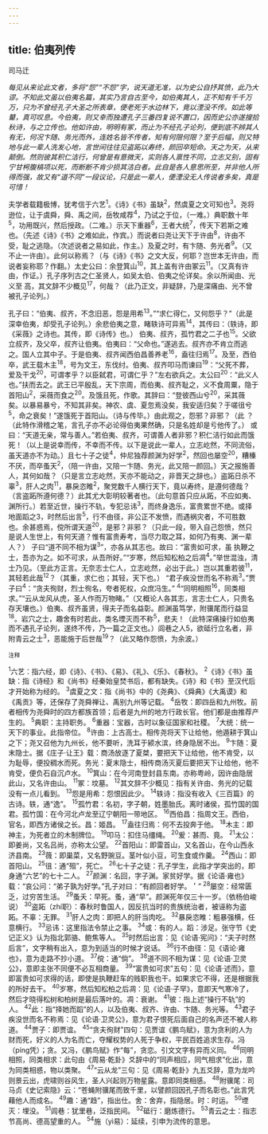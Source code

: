 ```yaml
---
---
---
```

title: 伯夷列传
---



司马迁

*每见从来论此文者，多将“怨”“不怨”字，说天道无准，以为史公自抒其愤，此乃大谬。不知此文虽以伯夷名篇，其实乃言自古至今，如伯夷其人，正不知有千千万万，只为不曾经孔子大圣之所表章，便老死于水边林下，竟以湮没不传。如此等鼙，真可叹息。今伯夷，则又幸而独遭孔子三番四复说不置口，因而史公亦遂搜拾秋诗，与之立传也。他如许由，明明有冢，而止为不经孔子论列，便到底不辨其人有无，何况卞随、务光而外，连姓名皆不传者，知有何限何限？至于后幅，则又特地与此一辈人洗发心地，言世间往往见盗跖以寿终，颜回卒短命。天之为天，从来颠倒。然则彼其积仁洁行，何曾是有意微天，实则各人禀性不同，立志又别，固有宁甘枵腹槁项以死，而断断不肯少损其洁白者。此自是各人意思所至，并非他人所得而强，故又有“道不同”一段议论，只是此一辈人，便湮没无人传说者多矣，真是可惜！*

夫学者载籍极博，犹考信于六艺<sup>1</sup>。《诗》《书》虽缺<sup>2</sup>，然虞夏之文可知也<sup>3</sup>。尧将逊位，让于虞舜，舜、禹之间，岳牧咸荐<sup>4</sup>，乃试之于位，（一难。）典职数十年<sup>5</sup>，功用既兴，然后授政。（二难。）示天下重器<sup>6</sup>，王者大统<sup>7</sup>，传天下若斯之难也。（先述《诗》《书》之难如此，作宾。）而说者曰尧让天下于许由<sup>8</sup>，许由不受，耻之逃隐。（次述说者之易如此，作主。）及夏之时，有卞随、务光者<sup>9</sup>。（又不止一许由）。此何以称焉？（与《诗》《书》之文大反，何耶？岂世本无许由，而说者妄称耶？作翻。）太史公曰：余登箕山<sup>10</sup>，其上盖有许由冢云<sup>11</sup>。（又真有许由，作证。）孔子序列古之仁圣贤人，如吴太伯、伯夷之伦详矣。余以所闻由、光义至
高，其文辞不少概见<sup>17</sup>，何哉？（此乃正文，非疑辞，乃是深痛由、光不曾被孔子论列。）

孔子曰：“伯夷、叔齐，不念旧恶，怨是用希<sup>13</sup>。”“求仁得仁，又何怨乎？”（此是深幸伯夷，却受孔子论列。）余悲伯夷之意，睹轶诗可异焉<sup>14</sup>，其传曰：（轶诗，即《采薇》之诗也。其传，即《诗传》也。）
伯夷、叔齐，孤竹君之二子也<sup>15</sup>。父欲立叔齐，及父卒，叔齐让伯夷。伯夷曰：“父命也。”遂逃去。叔齐亦不肯立而逃之。国人立其中子。于是伯夷、叔齐闻西伯昌善养老<sup>16</sup>，盍往归焉<sup>17</sup>。及至，西伯卒，武王载木主<sup>18</sup>，号为文王，东伐纣。伯夷、叔齐叩马而谏曰<sup>19</sup>：“父死不葬，爱及干戈<sup>20</sup>，可谓孝乎？以臣弑君，可谓仁乎？”左右欲兵之。太公曰<sup>20</sup>：“此义人也。”扶而去之。武王已平殷乱，天下宗周，而伯夷、叔齐耻之，义不食周粟，隐于首阳山<sup>2</sup>，采薇而食之<sup>20</sup>。及饿且死，作歌。其辞曰：“登彼西山兮<sup>20</sup>，采其薇矣。以暴易暴兮，不知其非矣。神农、虞、夏忽焉没矣，我安适归矣？于嗟徂兮<sup>5</sup>，命之衰矣！”遂饿死于首阳山。（诗与传毕。）由此观之，怨邪？非邪？（此
？（此特作滑稽之笔，言孔子亦不必论得伯夷果然确，只是名姓却是亏他传了。）
或曰：“天道无亲，常与善人。”若伯夷、叔齐，可谓善人者非邪？积仁洁行如此而饿死！（以上是说幸而传，不幸而不传。以下是说此一辈人，立志屹然，不同流俗，虽天道亦不为动。）且七十子之徒<sup>4</sup>，仲尼独荐颜渊为好学<sup>2</sup>，然回也屡空<sup>20</sup>，糟榛不厌，而卒蚤天<sup>2</sup>，（陪一许由，又陪一卞随、务光，此又陪一颜回。）天之报施善人，其何如哉？（只是言立志屹然，天亦不能动之，非晋天之辞也。）盗跖日杀不辜<sup>3</sup>，肝人之肉<sup>11</sup>，暴戾恣睢<sup>2</sup>，聚党数千人横行天下，竟以寿终，是遵何德哉？（言盗跖所遵何德？）此其尤大彰明较著者也。（此句意首只应从跖，不应如夷、渊所行。）若至近世，操行不轨，专犯忌讳<sup>3</sup>，而终身逸乐，富贵累世不绝。或择地面蹈之3，时然后出言<sup>5</sup>，行不由径，非公正不发愤，而遇祸灾者，不可胜数也。余甚惑焉，傥所谓天道<sup>20</sup>，是邪？非邪？（只此一段，带入自己怨愤，然只是说人生世上，有何天道？惟有富贵寿考，当尽力取之耳，如何乃有夷、渊一辈人？）
子曰“道不同不相为谋<sup>3</sup>”，亦各从其志也。故曰：“富贵如可求，虽
执鞭之士，吾亦为之。如不可求，从吾所好。”“岁寒，然后知松柏之后凋<sup>4</sup>。”举世混浊，清士乃见。（至此方正言。无奈志士仁人，立志屹然，必出于此。）岂以其重若彼<sup>11</sup>，其轻若此哉<sup>12</sup>？（其重，求仁也；其轻，天下也。）
“君子疾没世而名不称焉<sup>3</sup>。”贾子曰<sup>4</sup>：“贪夫徇财，烈士徇名，夸者死权，众庶冯生。”
<sup>4</sup>“同明相照<sup>16</sup>，同类相求。”“云从龙风从虎，圣人作而万物睹。”（又概论人各其志，言志士仁人，只贵名存天壤也。）伯夷、叔齐虽贤，得夫子而名益彰。颜渊虽笃学，附骥尾而行益显<sup>18</sup>。岩穴之士，趣舍有时若此，类名堙灭而不称<sup>5</sup>，悲夫！（此特深痛操行如伯夷而不遇孔子论列，遂终不传，乃一篇之正文也。）闾巷之人5，欲砥行立名者，非附青云之士<sup>3</sup>，恶能施于后世哉<sup>19</sup>？（此又略作怨愤，为余波。）

<sup>注释</sup>

<sup>1</sup>六艺：指六经，即《诗》、《书》、《易》、《礼》、《乐》、《春秋》。
<sup>2</sup>《诗》《书》虽缺：指《诗经》和《尚书》经秦始皇焚书后，都有缺失。《诗》和《书》至汉代后才开始称为经的。
<sup>3</sup>虞夏之文：指《尚书》中的《尧典》、《舜典》《大禹谟》和《禹贡》等，还保存了尧舜禅让、禹别九州等记载。
<sup>4</sup>岳牧：即四岳和九州牧。前者相传为尧舜时的四方都族首领；后者是九州的地方行政长官。他们都是由推荐产生的。
<sup>5</sup>典职：主持职务。
<sup>6</sup>重器：宝器，古时以象征国家和社稷。
<sup>7</sup>大统：统一天下的事业。此指帝位。
<sup>8</sup>许由：上古高士。相传尧将天下让给他，他遁耕于箕山之下；尧又召他为九州长，他不要听，洗耳于颍水滨，终身隐居不出。
<sup>9</sup>卞随：夏末隐士。据《庄子·让王》载：商汤放逐了夏桀，要把天下让给他，他不肯受，以为耻辱，便投稠水而死。务光：夏末隐士，相传商汤灭夏后要把天下让给他，他不肯受，便负石自沉卢水。
<sup>10</sup>箕山：在今河南登封县东南。亦称粤岭，因许由隐居此山，又名许由山。
<sup>11</sup>冢：坟墓。
<sup>12</sup>其文辞不少概见：指有关许由、务光的记载没有一点儿看到。
<sup>13</sup>怨是用希：怨恨因此少。
<sup>14</sup>轶诗：指没有收入《三百篇》的古诗。轶，通“逸”。
<sup>15</sup>孤竹君：名初，字子朝，姓墨胎氏。离时诸侯，孤竹国的国君。孤竹国：在今河北卢龙至辽宁朝阳一带地区。
<sup>16</sup>西伯昌：指周文王。西伯，官名，即西方诸侯之长。昌：姬昌。
<sup>17</sup>盍往归焉：何不去投奔于他。
<sup>18</sup>木主：即神主，为死者立的木制牌位。
<sup>19</sup>叩马：扣住马缰绳。
<sup>20</sup>爰：甚而、竟。
<sup>21</sup>太公：即姜尚，又名吕尚，亦称太公望。
<sup>22</sup>首阳山：即雷首山，又名首山，在今山西永济县南。
<sup>23</sup>薇：即巢菜，又名野豌豆。茎叶似小豆，可生食或作羹。
<sup>24</sup>西山：即首阳山。
<sup>25</sup>徂：通“殂”，死亡。
<sup>26</sup>七十子之徒：孔子学生，此指才学突出的，即身通“六艺”的七十二人。
<sup>27</sup>颜渊：名回，字子渊。家贫好学。据《论语·雍也》载：“哀公问：“弟子孰为好学。”孔子对曰：“有颜回者好学。＇”
<sup>28</sup>屡空：经常匮乏，过穷苦生活。
<sup>29</sup>蚤夭：早死。蚤，通“早”。颜渊死年仅三十一岁。（依杨伯峻说）
<sup>30</sup>盗跖（zhí职）：春秋时鲁国人，因反抗当时的贵族统治者，被诬称为盗跖。不辜：无罪。
<sup>31</sup>肝人之肉：即把人的肝当肉吃。
<sup>32</sup>暴戾恣睢：粗暴强横，任意横行。
<sup>33</sup>忌讳：这里指法令禁止之事。
<sup>34</sup>或：有的人。蹈：涉足。张守节《史记正义》认为指北郭骆、鲍焦等人。
<sup>35</sup>时然后出言：见《论语·宪问》：“夫子时然后言”，文字稍有出入，意为到适当的时候才说话。
<sup>36</sup>行不由径：见《语论·雍也》，意为走路不抄小道。
<sup>37</sup>傥：通“倘”。
<sup>38</sup>道不同不相为谋：见《论语·卫灵公》，意即主张不同便不必互相商量。
<sup>39</sup>“富贵如可求”五句：见《论语·述而》，意即富贵如可求得的话，即使是执鞭赶车的贱职我也干。如果求它不得，还是根据我的所好去干。
<sup>40</sup>岁寒，然后知松柏之后凋：见《论语·子罕》，意即天气寒冷了，然后才晓得松树和柏树是最后落叶的。凋：衰谢。
<sup>41</sup>彼：指上述“操行不轨”的人。
<sup>42</sup>此：指“择她而蹈”的人，以及伯夷、叔齐、许由、卞随、务光等。
<sup>43</sup>君子疾没世而名不称焉：见《论语·卫灵公》，意为君子恨死后面自己的名声还不被人称道。
<sup>44</sup>贾子：即贾谊。
<sup>45</sup>“贪夫徇财”四句：见贾谊《鹏鸟赋》，意为贪利的人为财而死，好义的人为名而亡，夺耀权势的人死于争权，平民百姓追求生存。冯（píng凭）；贪。又冯，《鹏鸟赋》作“每”，贪恋。引文文字有异而义同。
<sup>46</sup>同明相照，同类相求：此句由《周易·乾卦》爻辞中的“同声相应，同气相求”化出，意为同类相惑，物以类聚。
<sup>47</sup>“云从龙”三句：见《周易·乾卦》九五爻辞，意为龙吟则景云出，虎啸则谷风生，圣人兴起则万物星露。意即同类相感。
<sup>48</sup>附骥尾：司马贞《史记索隐》云：“苍蝇附骥尾而致千里，以譬颜回因孔子而名彰也。”此言凭藉他人而成名。
<sup>49</sup>趣：通“趋”，指出仕。舍：舍弃，指隐居。时：时运。
<sup>50</sup>堙灭：埋没。
<sup>51</sup>闾巷：犹里巷，泛指民间。
<sup>52</sup>砥行：磨炼德行。
<sup>53</sup>青云之士：指志节高尚、德高望重的人。
<sup>54</sup>施（yì易）：延续，引申为流传的意思。